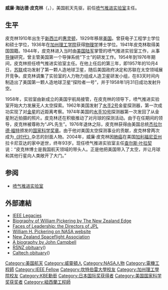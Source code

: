 {{Otheruses|皮克林|subject=美国航天先驱威廉·海达德·皮克林|other=名为“皮克林”的其他人物}}
{{no footnotes|time=2016-07-05T04:54:21+00:00}}
{{noteTA
|1=zh-hans:新西兰;zh-hk:紐西蘭;zh-tw:紐西蘭;
}}
{{Infobox scientist
|name              = 威廉·海达德·皮克林<br>William Hayward Pickering
|image             = Pickering NASA photo.gif
|caption           = 威廉·海达德·皮克林（Credit: JPL/NASA） 
|birth_date        = {{birth date|df=yes|1910|12|24}}
|birth_place       = {{NZL}}[[惠灵顿|惠灵顿]]
|death_date        = {{death date and age|df=yes|2004|3|15|1910|12|24}}
|death_place       = {{USA}}[[加利福尼亚州|加利福尼亚州]]拉卡尼亚达
|residence         =
|citizenship       =
|nationality       = {{NZL}}
|ethnicity         =
|fields            =
|workplaces        = [[喷气推进实验室|喷气推进实验室]]
|alma_mater        = [[坎特伯雷大學|坎特伯雷大學]]<br>[[加州理工學院|加州理工學院]]
|doctoral_advisor  =
|academic_advisors =
|doctoral_students =
|notable_students  =
|known_for         =
|influences        =
|influenced        =
|awards            = [[IEEE愛迪生獎章|IEEE愛迪生獎章]]<br>[[The_Franklin_Institute_Awards|Delmer S. Fahrney Medal]]
|signature         =
|footnotes         =
}}
'''威廉·海达德·皮克林'''（{{lang-en|'''William Hayward Pickering, [[紐西蘭勳章|ONZ]], [[大英帝國勳章|KBE]]'''}}，{{bd|1910年|12月24日|2004年|3月15日|catIdx=P}}），美国航天先驱，前任[[喷气推进实验室|喷气推进实验室]]主任。

== 生平 ==
皮克林1910年出生于[[新西兰|新西兰]]的[[惠灵顿|惠灵顿]]，1929年移居[[美国|美国]]。曾获电子工程学士学位和硕士学位，1936年在[[加州理工学院|加州理工学院]]获得[[物理学|物理学]]博士学位。1941年皮克林取得美国国籍。1944年，皮克林进入当时由[[美国陆军|美国陆军]]掌管的喷气推进实验室工作，从事[[导弹|导弹]]研究，曾主管美国第一个导弹系统“下士”的研发工作。1954年到1976年期间，皮克林担任喷气推进实验室主任。在他上任后的第三年，即1957年的10月4日，[[苏联|苏联]]成功发射了第一颗人造地球卫星，随后美国政府决定和苏联在太空领域展开竞争。皮克林调集了实验室的人力物力组成人造卫星研发小组，在83天时间内制造出了美国第一颗人造地球卫星“探险者一号”，并于1958年1月31日成功发射升空。

1958年，实验室由新成立的美国宇航局接管，在皮克林的领导下，喷气推进实验室开始大力发展无人太空探索。1962年美国发射了[[水手2号|水手2号]]金星探测器，第一次成功实现了对[[金星|金星]]的近距离考察。1974年美国的[[水手10号|水手10号]]探测器第一次发回了从金星附近拍摄的照片。皮克林还在积极推动了对月球的探测活动。由于在任期间的领导，皮克林被尊称为“JPL先生”。1976年退休之际，皮克林获得由美国总统[[杰拉尔德·福特|杰拉尔德·福特]]颁发的[[国家科学奖章|国家科学奖章]]。由于他对美国太空探测事业的贡献，皮克林曾两次成为[[时代|《时代》]]杂志的封面人物。2004年，威廉·皮克林因[[肺癌|肺癌]]在美国[[加利福尼亚州|加利福尼亚州]]拉卡尼亚达的家中逝世，终年93岁。现任喷气推进实验室主任[[查尔斯·叶拉契|查尔斯·叶拉契]]说：“皮克林博士是我国航天领域的带头人。正是他把美国带入了太空，并让月球和其他行星向人类敞开了大门。”

== 参阅 ==
*[[喷气推进实验室|喷气推进实验室]]

==外部連結==
{{Commons category|William H. Pickering}}
* [http://www.ieeeghn.org/wiki/index.php/William_Pickering IEEE Legacies]{{Wayback|url=http://www.ieeeghn.org/wiki/index.php/William_Pickering |date=20141121073624 }}
* [https://web.archive.org/web/20040411204631/http://www.nzedge.com/heroes/pickering.html Biography of William Pickering by The New Zealand Edge]
* [https://web.archive.org/web/20041026232031/http://beacon.jpl.nasa.gov/exhibits/directors/pickeringgal.htm Faces of Leadership: the Directors of JPL]
* [http://www.hq.nasa.gov/office/pao/History/sputnik/pickering.html William H. Pickering on NASA website]{{Wayback|url=http://www.hq.nasa.gov/office/pao/History/sputnik/pickering.html |date=20161224011657 }}
* [http://www.nzspace.org.nz/ New Zealand Spaceflight Association]{{Wayback|url=http://www.nzspace.org.nz/ |date=20120817045203 }}
* [http://www.rutherford.org.nz/biopickering.htm A biography by John Campbell]{{Wayback|url=http://www.rutherford.org.nz/biopickering.htm |date=20210207210723 }}
* [http://www.rsnz.org/awards/pickering/obituary.php RSNZ obituary]({{Wayback|url=http://www.rsnz.org/awards/pickering/obituary.php |date=20040605062737 }})
* [http://pr.caltech.edu/periodicals/EandS/articles/LXVII1/pickering.html Caltech obituary]({{Wayback|url=http://pr.caltech.edu/periodicals/EandS/articles/LXVII1/pickering.html |date=20040615052301 }})

{{IEEE愛迪生獎章獲獎者 1951–1975}}
{{日本国际奖获得者}}
{{Winners of the National Medal of Science}}

{{Authority control}}
{{DEFAULTSORT:Pickering, William Hayward}}
[[Category:美国航天|Category:美国航天]]
[[Category:威靈頓人|Category:威靈頓人]]
[[Category:NASA人物|Category:NASA人物]]
[[Category:電機工程師|Category:電機工程師]]
[[Category:IEEE_Fellow|Category:IEEE Fellow]]
[[Category:坎特伯雷大學校友|Category:坎特伯雷大學校友]]
[[Category:加州理工學院校友|Category:加州理工學院校友]]
[[Category:KBE勳銜|Category:KBE勳銜]]
[[Category:日本国际奖获得者|Category:日本国际奖获得者]]
[[Category:美国国家科学奖获奖者|Category:美国国家科学奖获奖者]]
[[Category:紐西蘭工程師|Category:紐西蘭工程師]]